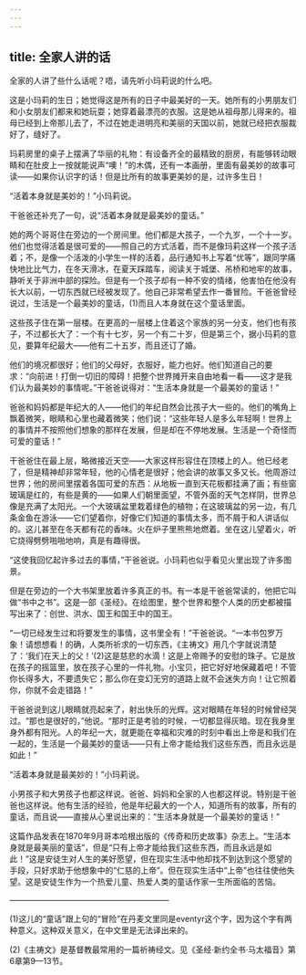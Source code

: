 ```yaml
---
---
---
```

title: 全家人讲的话
---






全家的人讲了些什么话呢？唔，请先听小玛莉说的什么吧。

这是小玛莉的生日；她觉得这是所有的日子中最美好的一天。她所有的小男朋友们和小女朋友们都来和她玩耍；她穿着最漂亮的衣服。这是她从祖母那儿得来的。祖母已经到上帝那儿去了，不过在她走进明亮和美丽的天国以前，她就已经把衣服裁好了，缝好了。

玛莉房里的桌子上摆满了华丽的礼物：有设备齐全的最精致的厨房，有能够转动眼睛和在肚皮上一按就能说声“噢！”的木偶，还有一本画册，里面有最美妙的故事可读——如果你认识字的话！但是比所有的故事更美妙的是，过许多生日！

“活着本身就是美妙的！”小玛莉说。

干爸爸还补充了一句，说“活着本身就是最美妙的童话。”

她的两个哥哥住在旁边的一个房间里。他们都是大孩子，一个九岁，一个十一岁。他们也觉得活着是很可爱的——照自己的方式活着，而不是像玛莉这样一个孩子活着；不，是像一个活泼的小学生一样的活着，品行通知书上写着“优等”，跟同学痛快地比比气力，在冬天滑冰，在夏天踩踏车，阅读关于城堡、吊桥和地牢的故事，静听关于非洲中部的探险。但是有一个孩子却有一种不安的情绪，他害怕在他没有长大以前，一切东西就已经被发现了。他自己非常希望去作一番冒险。干爸爸曾经说过，生活是一个最美妙的童话，(1)而且人本身就在这个童话里面。

这些孩子住在第一层楼。在更高的一层楼上住着这个家族的另一分支，他们也有孩子，不过都长大了：一个有十七岁，另一个有二十岁，但是第三个，据小玛莉的意见，要算年纪最大——他有二十五岁，而且还订了婚。

他们的境况都很好；他们的父母好，衣服好，能力也好。他们知道自己的要求：“向前进！打倒一切旧的障碍！把整个世界摊开来自由地看一看——这才是我们认为最美妙的事情呢。”干爸爸说得对：“生活本身就是一个最美妙的童话！”

爸爸和妈妈都是年纪大的人——他们的年纪自然会比孩子大一些的。他们的嘴角上飘着微笑，眼睛和心里也藏着微笑；他们说：“这些年轻人是多么年轻啊！世界上的事情并不按照他们想象的那样在发展，但是却在不停地发展。生活是一个奇怪而可爱的童话！”

干爸爸住在最上层，略微接近天空——大家这样形容住在顶楼上的人。他已经老了，但是精神却非常年轻，他的心情老是很好；他会讲的故事又多又长。他周游过世界；他的房间里摆着各国可爱的东西：从地板一直到天花板都挂满了画；有些窗玻璃是红的，有些是黄的——如果人们朝里面望，不管外面的天气怎样阴，世界总像是充满了太阳光。一个大玻璃盆里栽着绿色的植物；在这玻璃盆的另一边，有几条金鱼在游泳——它们望着你，好像它们知道的事情太多，而不屑于和人讲话似的。这儿甚至在冬天都有花的香味。火在炉子里熊熊地燃着。坐在这儿望着火，听它烧得劈劈啪啪地响，真是有趣得很。

“这使我回忆起许多过去的事情，”干爸爸说。小玛莉也似乎看见火里出现了许多图景。

但是在旁边的一个大书架里放着许多真正的书。有一本是干爸爸常读的，他把它叫做“书中之书”。这是一部《圣经》。在绘图里，整个世界和整个人类的历史都被描写出来了：创世、洪水、国王和国王中的国王。

“一切已经发生过和将要发生的事情，这书里全有！”干爸爸说。“一本书包罗万象！请想想看！的确，人类所祈求的一切东西，《主祷文》用几个字就说清楚了：‘我们在天上的父！’(2)这是慈悲的水滴！这是上帝赐予的安慰的珠子。它是放在孩子的摇篮里，放在孩子心里的一件礼物。小宝贝，把它好好地保藏着吧！不管你长得多大，不要遗失它；那么你在变幻无穷的道路上就不会迷失方向！让它照着你，你就不会走错路！”

干爸爸说到这儿眼睛就亮起来了，射出快乐的光辉。这对眼睛在年轻的时候曾经哭过。“那也是很好的，”他说。“那时正是考验的时候，一切都显得灰暗。现在我身里身外都有阳光。人的年纪一大，就更能在幸福和灾难的时刻中看出上帝是和我们在一起的，生活是一个最美妙的童话——只有上帝才能给我们这些东西，而且永远是如此！”

“活着本身就是最美妙的！”小玛莉说。

小男孩子和大男孩子也都这样说。爸爸、妈妈和全家的人也都这样说。特别是干爸爸也这样说。他有生活的经验，他是年纪最大的一个人，知道所有的故事，所有的童话，而且说——直接从心里说出来的：“生活本身就是一个最美妙的童话！”

这篇作品发表在1870年9月哥本哈根出版的《传奇和历史故事》杂志上。“生活本身就是最美丽的童话”，但是“只有上帝才能给我们这些东西，而且永远是如此！”这是安徒生对人生的美好愿望，但在现实生活中他却找不到达到这个愿望的手段，只好求助于他想象中的“仁慈的上帝”。但在现实生活中“上帝”也往往使他失望。这是安徒生作为一个热爱儿童、热爱人类的童话作家一生所面临的苦恼。




————————————————————

(1)这儿的“童话”跟上句的“冒险”在丹麦文里同是eventyr这个字，因为这个字有两种意义。这种双关意义，在中文里是无法译出来的。

(2)《主祷文》是基督教最常用的一篇祈祷经文。见《圣经·新约全书·马太福音》第6章第9—13节。